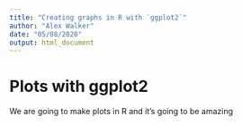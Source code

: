 ```yaml
---
title: "Creating graphs in R with `ggplot2`"
author: "Alex Walker"
date: "05/08/2020"
output: html_document
---
```


# Plots with ggplot2

We are going to make plots in R and it's going to be amazing
